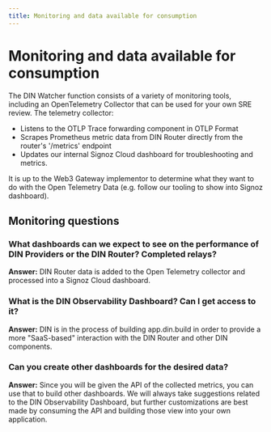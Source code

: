 ```yaml
---
title: Monitoring and data available for consumption
---
```


# Monitoring and data available for consumption

The DIN Watcher function consists of a variety of monitoring tools, including an OpenTelemetry Collector that can be used for your own SRE review. The telemetry collector:

- Listens to the OTLP Trace forwarding component in OTLP Format
- Scrapes Prometheus metric data from DIN Router directly from the router's '/metrics' endpoint
- Updates our internal Signoz Cloud dashboard for troubleshooting and metrics.

It is up to the Web3 Gateway implementor to determine what they want to do with the Open Telemetry Data (e.g. follow our tooling to show into Signoz dashboard).

## Monitoring questions

### What dashboards can we expect to see on the performance of DIN Providers or the DIN Router? Completed relays?
**Answer:** DIN Router data is added to the Open Telemetry collector and processed into a Signoz Cloud dashboard.

### What is the DIN Observability Dashboard? Can I get access to it?
**Answer:** DIN is in the process of building app.din.build in order to provide a more "SaaS-based" interaction with the DIN Router and other DIN components.

### Can you create other dashboards for the desired data?
**Answer:** Since you will be given the API of the collected metrics, you can use that to build other dashboards. We will always take suggestions related to the DIN Observability Dashboard, but further customizations are best made by consuming the API and building those view into your own application.
